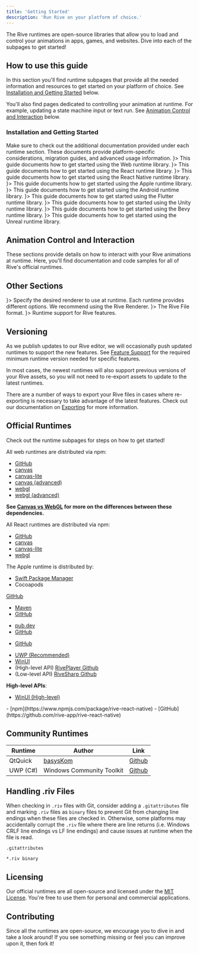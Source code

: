 ```yaml
---
title: 'Getting Started'
description: 'Run Rive on your platform of choice.'
---
```



The Rive runtimes are open-source libraries that allow you to load and control your animations in apps, games, and websites. Dive into each of the subpages to get started!

<NoteOnFeatureSupport/>

## How to use this guide 

In this section you'll find runtime subpages that provide all the needed information and resources to get started on your platform of choice. See [Installation and Getting Started](#installation-and-getting-started) below.

You'll also find pages dedicated to controlling your animation at runtime. For example, updating a state machine input or text run. See [Animation Control and Interaction](#animation-control-and-interaction) below.

### Installation and Getting Started

<Info>
 Make sure to check out the additional documentation provided under each runtime section. These documents provide platform-specific considerations, migration guides, and advanced usage information.
</Info>

<CardGroup cols={2}>
  <Card title="Web (JS) Runtime" href="./web"  icon={<svg xmlns="http://www.w3.org/2000/svg" height="100%" fill="none" viewBox="0 0 16 16" class="size-4 text-gray-500/80 dark:text-gray-400" aria-hidden="true"><path fill="currentColor" d="M7.31 7.111 2.406 5.15l4.61-1.844.328-.126a2.3 2.3 0 0 1 1.647 0l.33.126L13.93 5.15 9.024 7.112c-.55.22-1.163.22-1.712 0"></path><path stroke="currentColor" stroke-linecap="round" stroke-linejoin="round" d="m2.405 10.911 4.906 1.963c.55.22 1.162.22 1.712 0l4.906-1.963M2.405 8.031 7.31 9.992c.55.22 1.162.22 1.712 0l4.906-1.963M2.405 5.15 7.31 7.111c.55.22 1.162.22 1.712 0l4.906-1.962-4.61-1.844-.329-.126a2.3 2.3 0 0 0-1.647 0l-.329.126z"></path></svg>}>
    This guide documents how to get started using the Web runtime library.
  </Card>
  <Card title="React Runtime" href="./react" icon={<svg xmlns="http://www.w3.org/2000/svg" height="100%" fill="none" viewBox="0 0 16 16" class="size-4 text-gray-500/80 dark:text-gray-400" aria-hidden="true"><path fill="currentColor" d="M7.31 7.111 2.406 5.15l4.61-1.844.328-.126a2.3 2.3 0 0 1 1.647 0l.33.126L13.93 5.15 9.024 7.112c-.55.22-1.163.22-1.712 0"></path><path stroke="currentColor" stroke-linecap="round" stroke-linejoin="round" d="m2.405 10.911 4.906 1.963c.55.22 1.162.22 1.712 0l4.906-1.963M2.405 8.031 7.31 9.992c.55.22 1.162.22 1.712 0l4.906-1.963M2.405 5.15 7.31 7.111c.55.22 1.162.22 1.712 0l4.906-1.962-4.61-1.844-.329-.126a2.3 2.3 0 0 0-1.647 0l-.329.126z"></path></svg>}>
    This guide documents how to get started using the React runtime library. 
  </Card>
  <Card title="React Native Runtime" href="./react-native" icon={<svg xmlns="http://www.w3.org/2000/svg" height="100%" fill="none" viewBox="0 0 16 16" class="size-4 text-gray-500/80 dark:text-gray-400" aria-hidden="true"><path fill="currentColor" d="M7.31 7.111 2.406 5.15l4.61-1.844.328-.126a2.3 2.3 0 0 1 1.647 0l.33.126L13.93 5.15 9.024 7.112c-.55.22-1.163.22-1.712 0"></path><path stroke="currentColor" stroke-linecap="round" stroke-linejoin="round" d="m2.405 10.911 4.906 1.963c.55.22 1.162.22 1.712 0l4.906-1.963M2.405 8.031 7.31 9.992c.55.22 1.162.22 1.712 0l4.906-1.963M2.405 5.15 7.31 7.111c.55.22 1.162.22 1.712 0l4.906-1.962-4.61-1.844-.329-.126a2.3 2.3 0 0 0-1.647 0l-.329.126z"></path></svg>}>
    This guide documents how to get started using the React Native runtime library. 
  </Card>
  <Card title="Apple Runtime" href="./apple" icon={<svg xmlns="http://www.w3.org/2000/svg" height="100%" fill="none" viewBox="0 0 16 16" class="size-4 text-gray-500/80 dark:text-gray-400" aria-hidden="true"><path fill="currentColor" d="M7.31 7.111 2.406 5.15l4.61-1.844.328-.126a2.3 2.3 0 0 1 1.647 0l.33.126L13.93 5.15 9.024 7.112c-.55.22-1.163.22-1.712 0"></path><path stroke="currentColor" stroke-linecap="round" stroke-linejoin="round" d="m2.405 10.911 4.906 1.963c.55.22 1.162.22 1.712 0l4.906-1.963M2.405 8.031 7.31 9.992c.55.22 1.162.22 1.712 0l4.906-1.963M2.405 5.15 7.31 7.111c.55.22 1.162.22 1.712 0l4.906-1.962-4.61-1.844-.329-.126a2.3 2.3 0 0 0-1.647 0l-.329.126z"></path></svg>}>
    This guide documents how to get started using the Apple runtime library. 
  </Card>
  <Card title="Android" href="./android"icon={<svg xmlns="http://www.w3.org/2000/svg" height="100%" fill="none" viewBox="0 0 16 16" class="size-4 text-gray-500/80 dark:text-gray-400" aria-hidden="true"><path fill="currentColor" fill-rule="evenodd" d="M8.036 1v4.178c0 1.034.839 1.873 1.873 1.873h4.003v6.178a1.77 1.77 0 0 1-1.77 1.77H3.858a1.77 1.77 0 0 1-1.771-1.77V2.771A1.77 1.77 0 0 1 3.857 1zm1.25.145v4.033c0 .345.279.624.623.624h3.889a1.8 1.8 0 0 0-.377-.597L11.618 3.32 9.842 1.525a1.8 1.8 0 0 0-.557-.38" clip-rule="evenodd"></path></svg>}>
    This guide documents how to get started using the Android runtime library. 
  </Card>
  <Card title="Flutter Runtime" href="./flutter" icon={<svg xmlns="http://www.w3.org/2000/svg" height="100%" fill="none" viewBox="0 0 16 16" class="size-4 text-gray-500/80 dark:text-gray-400" aria-hidden="true"><path fill="currentColor" d="M7.31 7.111 2.406 5.15l4.61-1.844.328-.126a2.3 2.3 0 0 1 1.647 0l.33.126L13.93 5.15 9.024 7.112c-.55.22-1.163.22-1.712 0"></path><path stroke="currentColor" stroke-linecap="round" stroke-linejoin="round" d="m2.405 10.911 4.906 1.963c.55.22 1.162.22 1.712 0l4.906-1.963M2.405 8.031 7.31 9.992c.55.22 1.162.22 1.712 0l4.906-1.963M2.405 5.15 7.31 7.111c.55.22 1.162.22 1.712 0l4.906-1.962-4.61-1.844-.329-.126a2.3 2.3 0 0 0-1.647 0l-.329.126z"></path></svg>}>
    This guide documents how to get started using the Flutter runtime library. 
  </Card>
  <Card title="Unity" href="../game-runtimes/unity" icon={<svg xmlns="http://www.w3.org/2000/svg" height="100%" fill="none" viewBox="0 0 16 16" class="size-4 text-gray-500/80 dark:text-gray-400" aria-hidden="true"><path fill="currentColor" d="M7.31 7.111 2.406 5.15l4.61-1.844.328-.126a2.3 2.3 0 0 1 1.647 0l.33.126L13.93 5.15 9.024 7.112c-.55.22-1.163.22-1.712 0"></path><path stroke="currentColor" stroke-linecap="round" stroke-linejoin="round" d="m2.405 10.911 4.906 1.963c.55.22 1.162.22 1.712 0l4.906-1.963M2.405 8.031 7.31 9.992c.55.22 1.162.22 1.712 0l4.906-1.963M2.405 5.15 7.31 7.111c.55.22 1.162.22 1.712 0l4.906-1.962-4.61-1.844-.329-.126a2.3 2.3 0 0 0-1.647 0l-.329.126z"></path></svg>}>
    This guide documents how to get started using the Unity runtime library. 
  </Card>
  <Card title="Bevy" href="../game-runtimes/bevy" icon={<svg xmlns="http://www.w3.org/2000/svg" height="100%" fill="none" viewBox="0 0 16 16" class="size-4 text-gray-500/80 dark:text-gray-400" aria-hidden="true"><path fill="currentColor" d="M7.31 7.111 2.406 5.15l4.61-1.844.328-.126a2.3 2.3 0 0 1 1.647 0l.33.126L13.93 5.15 9.024 7.112c-.55.22-1.163.22-1.712 0"></path><path stroke="currentColor" stroke-linecap="round" stroke-linejoin="round" d="m2.405 10.911 4.906 1.963c.55.22 1.162.22 1.712 0l4.906-1.963M2.405 8.031 7.31 9.992c.55.22 1.162.22 1.712 0l4.906-1.963M2.405 5.15 7.31 7.111c.55.22 1.162.22 1.712 0l4.906-1.962-4.61-1.844-.329-.126a2.3 2.3 0 0 0-1.647 0l-.329.126z"></path></svg>}>
    This guide documents how to get started using the Bevy runtime library. 
  </Card>
  <Card title="Unreal" href="../game-runtimes/unreal" icon={<svg xmlns="http://www.w3.org/2000/svg" height="100%" fill="none" viewBox="0 0 16 16" class="size-4 text-gray-500/80 dark:text-gray-400" aria-hidden="true"><path fill="currentColor" fill-rule="evenodd" d="M8.036 1v4.178c0 1.034.839 1.873 1.873 1.873h4.003v6.178a1.77 1.77 0 0 1-1.77 1.77H3.858a1.77 1.77 0 0 1-1.771-1.77V2.771A1.77 1.77 0 0 1 3.857 1zm1.25.145v4.033c0 .345.279.624.623.624h3.889a1.8 1.8 0 0 0-.377-.597L11.618 3.32 9.842 1.525a1.8 1.8 0 0 0-.557-.38" clip-rule="evenodd"></path></svg>}>
    This guide documents how to get started using the Unreal runtime library. 
  </Card>
</CardGroup>

## Animation Control and Interaction

These sections provide details on how to interact with your Rive animations at runtime. Here, you'll find documentation and code samples for all of Rive's official runtimes.


<Interaction/>


## Other Sections

<CardGroup cols={2}>
  <Card title="Choose a Renderer" href="./choose-a-renderer" icon={<svg xmlns="http://www.w3.org/2000/svg" height="100%" fill="none" viewBox="0 0 16 16" class="size-4 text-gray-500/80 dark:text-gray-400" aria-hidden="true"><path fill="currentColor" d="M7.31 7.111 2.406 5.15l4.61-1.844.328-.126a2.3 2.3 0 0 1 1.647 0l.33.126L13.93 5.15 9.024 7.112c-.55.22-1.163.22-1.712 0"></path><path stroke="currentColor" stroke-linecap="round" stroke-linejoin="round" d="m2.405 10.911 4.906 1.963c.55.22 1.162.22 1.712 0l4.906-1.963M2.405 8.031 7.31 9.992c.55.22 1.162.22 1.712 0l4.906-1.963M2.405 5.15 7.31 7.111c.55.22 1.162.22 1.712 0l4.906-1.962-4.61-1.844-.329-.126a2.3 2.3 0 0 0-1.647 0l-.329.126z"></path></svg>}>
    Specify the desired renderer to use at runtime. Each runtime provides different options. We recommend using the Rive Renderer.
  </Card>
  <Card title="Format" href="./advanced-topic/format" icon={<svg xmlns="http://www.w3.org/2000/svg" height="100%" fill="none" viewBox="0 0 16 16" class="size-4 text-gray-500/80 dark:text-gray-400" aria-hidden="true"><path fill="currentColor" fill-rule="evenodd" d="M8.036 1v4.178c0 1.034.839 1.873 1.873 1.873h4.003v6.178a1.77 1.77 0 0 1-1.77 1.77H3.858a1.77 1.77 0 0 1-1.771-1.77V2.771A1.77 1.77 0 0 1 3.857 1zm1.25.145v4.033c0 .345.279.624.623.624h3.889a1.8 1.8 0 0 0-.377-.597L11.618 3.32 9.842 1.525a1.8 1.8 0 0 0-.557-.38" clip-rule="evenodd"></path></svg>}>
    The Rive File format.
  </Card>
  <Card title="Feature Support" href="/feature-support" icon={<svg xmlns="http://www.w3.org/2000/svg" height="100%" fill="none" viewBox="0 0 16 16" class="size-4 text-gray-500/80 dark:text-gray-400" aria-hidden="true"><path fill="currentColor" fill-rule="evenodd" d="M8.036 1v4.178c0 1.034.839 1.873 1.873 1.873h4.003v6.178a1.77 1.77 0 0 1-1.77 1.77H3.858a1.77 1.77 0 0 1-1.771-1.77V2.771A1.77 1.77 0 0 1 3.857 1zm1.25.145v4.033c0 .345.279.624.623.624h3.889a1.8 1.8 0 0 0-.377-.597L11.618 3.32 9.842 1.525a1.8 1.8 0 0 0-.557-.38" clip-rule="evenodd"></path></svg>}>
    Runtime support for Rive features.
  </Card>
 </CardGroup>


## Versioning 

As we publish updates to our Rive editor, we will occasionally push updated runtimes to support the new features. See [Feature Support](/feature-support) for the required minimum runtime version needed for specific features.

In most cases, the newest runtimes will also support previous versions of your Rive assets, so you will not need to re-export assets to update to the latest runtimes.

There are a number of ways to export your Rive files in cases where re-exporting is necessary to take advantage of the latest features. Check out our documentation on [Exporting](../editor/exporting) for more information.


## Official Runtimes

Check out the runtime subpages for steps on how to get started!

<Accordion title="Web">
  All web runtimes are distributed via npm:

  - [GitHub](https://github.com/rive-app/rive-wasm)
  - [canvas](https://www.npmjs.com/package/@rive-app/canvas)
  - [canvas-lite](https://www.npmjs.com/package/@rive-app/canvas-lite)
  - [canvas (advanced)](https://www.npmjs.com/package/@rive-app/canvas-advanced)
  - [webgl](https://www.npmjs.com/package/@rive-app/webgl)
  - [webgl (advanced)](https://www.npmjs.com/package/@rive-app/webgl-advanced)

  **See [Canvas vs WebGL](#) for more on the differences between these dependencies.**
</Accordion>

<Accordion title="React">
  All React runtimes are distributed via npm:

  - [GitHub](https://github.com/rive-app/rive-react)
  - [canvas](https://www.npmjs.com/package/@rive-app/react-canvas)
  - [canvas-lite](https://www.npmjs.com/package/@rive-app/react-canvas-lite)
  - [webgl](https://www.npmjs.com/package/@rive-app/react-webgl)

</Accordion>

<Accordion title="Apple">
  The Apple runtime is distributed by:

  - [Swift Package Manager](https://swiftpackageregistry.com/rive-app/rive-ios)
  - Cocoapods

  [GitHub](https://github.com/rive-app/rive-ios)
</Accordion>

<Accordion title="Android">

  - [Maven](https://search.maven.org/artifact/app.rive/rive-android)
  - [GitHub](https://github.com/rive-app/rive-android)
</Accordion>

<Accordion title="Flutter">

  - [pub.dev](https://pub.dev/packages/rive)
  - [GitHub](https://github.com/rive-app/rive-flutter)
</Accordion>

<Accordion title="C++ (Mac/Linux/Windows)">

  - [GitHub](https://github.com/rive-app/rive-cpp)
</Accordion>

<Accordion title="C#">

  - [UWP (Recommended)](https://dev.azure.com/dotnet/CommunityToolkit/_artifacts/feed/CommunityToolkit-Labs/NuGet/CommunityToolkit.Labs.Uwp.RivePlayer/overview/0.0.1)
  - [WinUI](https://dev.azure.com/dotnet/CommunityToolkit/_artifacts/feed/CommunityToolkit-Labs/NuGet/CommunityToolkit.Labs.WinUI.RivePlayer/overview/0.0.1)
  - (High-level API) [RivePlayer Github](https://github.com/CommunityToolkit/Labs-Windows/blob/main/labs/RivePlayer/samples/RivePlayer.Samples/RivePlayer.md)
  - (Low-level API) [RiveSharp Github](https://github.com/rive-app/rive-sharp)

  **High-level APIs**:

  - [WinUI (High-level)](https://dev.azure.com/dotnet/CommunityToolkit/_artifacts/feed/CommunityToolkit-Labs/NuGet/CommunityToolkit.Labs.WinUI.RivePlayer/overview/0.0.1)
</Accordion>
<Accordion title="React Native">
  - [npm](https://www.npmjs.com/package/rive-react-native)
  - [GitHub](https://github.com/rive-app/rive-react-native) 


</Accordion>

## Community Runtimes

| **Runtime** | **Author** | **Link** |
| --- | --- | --- |
| QtQuick | [basysKom](https://github.com/basysKom) | [Github](https://github.com/basysKom/RiveQtQuickPlugin) |
| UWP (C#) | Windows Community Toolkit | [Github](https://github.com/CommunityToolkit/Labs-Windows/blob/main/components/RivePlayer/samples/RivePlayer.md) |


## Handling .riv Files

When checking in `.riv` files with Git, consider adding a `.gitattributes` file and marking `.riv` files as `binary` files to prevent Git from changing line endings when these files are checked in. Otherwise, some platforms may accidentally corrupt the `.riv` file where there are line returns (i.e. Windows CRLF line endings vs LF line endings) and cause issues at runtime when the file is read.

```riv
.gitattributes

*.riv binary
```

## Licensing

Our official runtimes are all open-source and licensed under the [MIT License](https://choosealicense.com/licenses/mit/). You're free to use them for personal and commercial applications.

## Contributing

Since all the runtimes are open-source, we encourage you to dive in and take a look around! If you see something missing or feel you can improve upon it, then fork it!